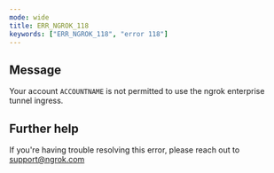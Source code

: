 ```yaml
---
mode: wide
title: ERR_NGROK_118
keywords: ["ERR_NGROK_118", "error 118"]
---
```


## Message

Your account `ACCOUNTNAME` is not permitted to use the ngrok enterprise tunnel ingress.

## Further help

If you're having trouble resolving this error, please reach out to [support@ngrok.com](mailto:support@ngrok.com?subject=Help%20with%20ERR_NGROK_118)
